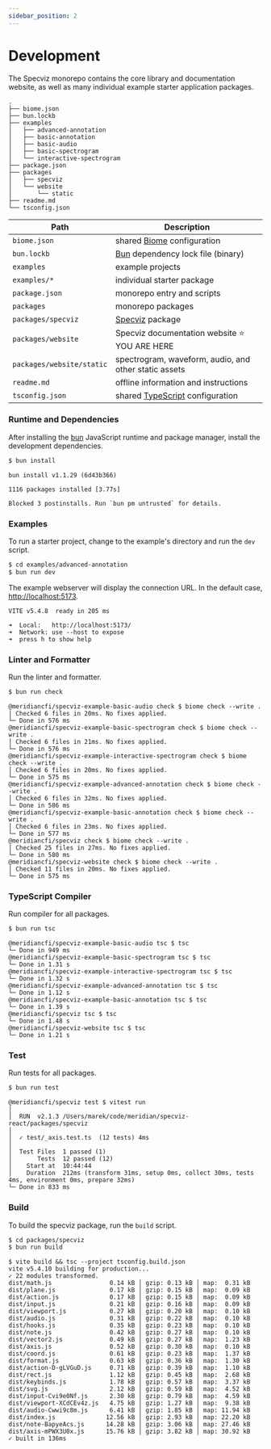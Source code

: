 ```yaml
---
sidebar_position: 2
---
```


# Development

The Specviz monorepo contains the core library and documentation website, as well as many individual example starter application packages.

```none
.
├── biome.json
├── bun.lockb
├── examples
│   ├── advanced-annotation
│   ├── basic-annotation
│   ├── basic-audio
│   ├── basic-spectrogram
│   └── interactive-spectrogram
├── package.json
├── packages
│   ├── specviz
│   └── website
│       └── static
├── readme.md
└── tsconfig.json
```

|Path|Description|
|---|---|
|`biome.json`|shared [Biome](https://biomejs.dev) configuration|
|`bun.lockb`|[Bun](https://bun.sh) dependency lock file (binary)|
|`examples`|example projects|
|`examples/*`|individual starter package|
|`package.json`|monorepo entry and scripts|
|`packages`|monorepo packages|
|`packages/specviz`|[Specviz](../api/specviz.mdx) package|
|`packages/website`|Specviz documentation website ⭐️ YOU ARE HERE|
|`packages/website/static`|spectrogram, waveform, audio, and other static assets|
|`readme.md`|offline information and instructions|
|`tsconfig.json`|shared [TypeScript](https://www.typescriptlang.org) configuration|

### Runtime and Dependencies

After installing the [bun](https://bun.sh) JavaScript runtime and package manager, install the development dependencies.

```sh
$ bun install
```

```none
bun install v1.1.29 (6d43b366)

1116 packages installed [3.77s]

Blocked 3 postinstalls. Run `bun pm untrusted` for details.
```

### Examples

To run a starter project, change to the example's directory and run the `dev` script.

```sh
$ cd examples/advanced-annotation
$ bun run dev
```

The example webserver will display the connection URL. In the default case, [http://localhost:5173](http://localhost:5173).

```none
VITE v5.4.8  ready in 205 ms

➜  Local:   http://localhost:5173/
➜  Network: use --host to expose
➜  press h to show help
```

### Linter and Formatter

Run the linter and formatter.

```sh
$ bun run check
```

```none
@meridiancfi/specviz-example-basic-audio check $ biome check --write .
│ Checked 6 files in 20ms. No fixes applied.
└─ Done in 576 ms
@meridiancfi/specviz-example-basic-spectrogram check $ biome check --write .
│ Checked 6 files in 21ms. No fixes applied.
└─ Done in 576 ms
@meridiancfi/specviz-example-interactive-spectrogram check $ biome check --write .
│ Checked 6 files in 20ms. No fixes applied.
└─ Done in 575 ms
@meridiancfi/specviz-example-advanced-annotation check $ biome check --write .
│ Checked 6 files in 32ms. No fixes applied.
└─ Done in 586 ms
@meridiancfi/specviz-example-basic-annotation check $ biome check --write .
│ Checked 6 files in 23ms. No fixes applied.
└─ Done in 577 ms
@meridiancfi/specviz check $ biome check --write .
│ Checked 25 files in 27ms. No fixes applied.
└─ Done in 580 ms
@meridiancfi/specviz-website check $ biome check --write .
│ Checked 11 files in 20ms. No fixes applied.
└─ Done in 575 ms
```

### TypeScript Compiler

Run compiler for all packages.

```sh
$ bun run tsc
```

```none
@meridiancfi/specviz-example-basic-audio tsc $ tsc
└─ Done in 949 ms
@meridiancfi/specviz-example-basic-spectrogram tsc $ tsc
└─ Done in 1.31 s
@meridiancfi/specviz-example-interactive-spectrogram tsc $ tsc
└─ Done in 1.32 s
@meridiancfi/specviz-example-advanced-annotation tsc $ tsc
└─ Done in 1.12 s
@meridiancfi/specviz-example-basic-annotation tsc $ tsc
└─ Done in 1.39 s
@meridiancfi/specviz tsc $ tsc
└─ Done in 1.48 s
@meridiancfi/specviz-website tsc $ tsc
└─ Done in 1.21 s
```

### Test

Run tests for all packages.

```sh
$ bun run test
```

```none
@meridiancfi/specviz test $ vitest run
│ 
│  RUN  v2.1.3 /Users/marek/code/meridian/specviz-react/packages/specviz
│ 
│  ✓ test/_axis.test.ts  (12 tests) 4ms
│ 
│  Test Files  1 passed (1)
│       Tests  12 passed (12)
│    Start at  10:44:44
│    Duration  212ms (transform 31ms, setup 0ms, collect 30ms, tests 4ms, environment 0ms, prepare 32ms)
└─ Done in 833 ms
```

### Build

To build the specviz package, run the `build` script.

```sh
$ cd packages/specviz
$ bun run build
```

```none
$ vite build && tsc --project tsconfig.build.json
vite v5.4.10 building for production...
✓ 22 modules transformed.
dist/math.js                0.14 kB │ gzip: 0.13 kB │ map:  0.31 kB
dist/plane.js               0.17 kB │ gzip: 0.15 kB │ map:  0.09 kB
dist/action.js              0.17 kB │ gzip: 0.15 kB │ map:  0.09 kB
dist/input.js               0.21 kB │ gzip: 0.16 kB │ map:  0.09 kB
dist/viewport.js            0.27 kB │ gzip: 0.20 kB │ map:  0.10 kB
dist/audio.js               0.31 kB │ gzip: 0.22 kB │ map:  0.10 kB
dist/hooks.js               0.35 kB │ gzip: 0.23 kB │ map:  0.10 kB
dist/note.js                0.42 kB │ gzip: 0.27 kB │ map:  0.10 kB
dist/vector2.js             0.49 kB │ gzip: 0.27 kB │ map:  1.23 kB
dist/axis.js                0.52 kB │ gzip: 0.30 kB │ map:  0.10 kB
dist/coord.js               0.61 kB │ gzip: 0.23 kB │ map:  1.37 kB
dist/format.js              0.63 kB │ gzip: 0.36 kB │ map:  1.30 kB
dist/action-D-gLVGuD.js     0.71 kB │ gzip: 0.39 kB │ map:  1.10 kB
dist/rect.js                1.12 kB │ gzip: 0.45 kB │ map:  2.68 kB
dist/keybinds.js            1.78 kB │ gzip: 0.57 kB │ map:  3.37 kB
dist/svg.js                 2.12 kB │ gzip: 0.59 kB │ map:  4.52 kB
dist/input-Cvi9e0Nf.js      2.30 kB │ gzip: 0.79 kB │ map:  4.59 kB
dist/viewport-XCdCEv4z.js   4.75 kB │ gzip: 1.27 kB │ map:  9.38 kB
dist/audio-Cwwi9c8m.js      6.41 kB │ gzip: 1.85 kB │ map: 11.94 kB
dist/index.js              12.56 kB │ gzip: 2.93 kB │ map: 22.20 kB
dist/note-BapyeAcs.js      14.28 kB │ gzip: 3.06 kB │ map: 27.46 kB
dist/axis-mPWX3U0x.js      15.76 kB │ gzip: 3.82 kB │ map: 30.92 kB
✓ built in 136ms
```
